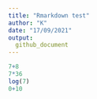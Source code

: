 ```yaml
---
title: "Rmarkdown test"
author: "K"
date: "17/09/2021"
output: 
  github_document
---
```

```r
7+8
7*36
log(7)
0+10
```

